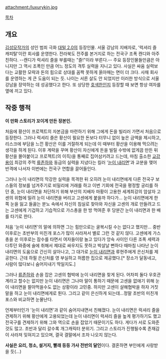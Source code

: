 attachment:/luxurykin.jpg

[[목차]]

== 개요 ==
[[김성모]]작가의 성인 범죄 극화 [[대털 2.0]]의 등장인물. 서울 강남의 지배자로, '럭셔리 즐 캐피탈'이란 회사를 운영한다. 전라북도 전주를 본거지로 하는 전국구 조폭 캔디와 아주 친하다. --캔디가 럭셔리 즐을 부를때는 "즐!"이라 부른다.-- 주요 등장인물들만큼은 아니지만 그 역시 조폭인 만큼 어느 정도의 격투 실력을 지니고 있다. 사실은 싸움 실력보다는 교활한 모략과 돈의 힘으로 상대를 꼼짝 못하게 옭아매는 면이 더 크다. 사채 회사를 운영하는 게 큰 도움이 되는 듯. 나이는 서른 살도 안 되었지만 이러한 방식으로 서울 강남을 장악하는 데 성공했다고 한다. 또 상당한 [[호색한]]인지 등장할 때 보면 항상 여자를 옆에 끼고 있다.
== 작중 행적 ==
'''이 만화 스토리가 꼬이게 만든 장본인.'''

처음에 황산이 프로젝트의 자본금을 마련하기 위해 그에게 돈을 빌리러 가면서 처음으로 등장한다. 그러나 럭셔리 즐은 황산이 필요한 돈보다 터무니 없이 높은 금액을 제시하고, 리스크에 부담을 느낀 황산은 이를 거절하게 되는데 이 때부터 황산을 이용해 먹으려는 생각을 하게 된다. 이후 계략을 꾸며 황산이 자신에게 돈을 빌릴 수밖에 없게끔 만든 뒤 황산을 몰아붙이고 프로젝트(의 이득)을 통째로 집어삼키려고 드는데, 마침 출소한 [[교강용]]이 최강의 주먹 [[류존하]]와 동급의 실력을 지녔다는 킬러 '[[눈이 내리면]]'과 교분을 맺어 반격에 나서자 이번에는 전국구 연합을 끌어들인다. 

그러나 눈이 내리면의 막강한 실력을 목격한 뒤 오히려 눈이 내리면에게 다른 전국구 보스들의 정보를 넘겨주기로 비밀리에 거래를 하고 이번 기회에 전국을 평정할 궁리를 하던 중, 눈이 내리면을 처단하기 위해 부산의 지배자 마황이 고용한 세계최강의 암살자 고센의 위협에 밀려 눈이 내리면을 버리고 고센에게 붙을까 하다가... 눈이 내리면에게 한쪽 눈을 잃고 들끓는 분노 속에서 자신의 침실로 찾아와 자신을 고센의 개로 만들려고 드는 고센에게 기겁하고 기습적으로 가스총을 한 방 먹여준 후 당분간 눈이 내리면과 한 배를 타기로 한다. 

처음 '눈이 내리면'의 말에 의하면 그는 힘만으로는 굴복시킬 수는 없다고 했지만... 중반 이후로는 초반부의 미친개 포스가 많이 사라져서 별로 그런 것 같지 않다. 고센에게 가스총을 쏜 이후로는 잠수를 타면서 여자들이랑 놀고 있다가 앙숙 사이인 다른 조폭 세력과 다투던 와중에 술에 취해서 제대로 싸우지도 못하고 박살날 뻔하다 때마침 나타난 눈이 내리면의 도움으로 간신히 살아나고, 그 대가로 [[눈이 내리면]]과 류현주에게 은신처를 제공한다. 근데 하필 은신처를 영 부실하고 허름한 집으로 제공했다.[* 장소가 달동네고, 사람이 많다보니 숨어지내기 딱일지도.]

그러나 [[류존하]]와 손을 잡은 고센의 협박에 눈이 내리면을 찾게 된다. 어차피 둘다 우호관계라고 할수는 없지만 눈이 내리면은 그나마 말이 통하기 때문에 고센을 없애기 위해 눈이 내리면을 팔아먹을수도 없는 상황이라 고민중.  하지만 고센이 살해협박을 하자 거짓말을 하고 눈이 내리면에게로 튄다.  그리고 같이 은신하게 되는데...정말 초반의 미친개 포스와 비교하면 눈물난다.

언제부터인가 '눈이 내리면'과 같이 숨어지내면서 친해졌다. 눈이 내리면은 럭셔리 즐을 견제하기 위해 황산에게 고용되었는데 눈이 내리면이 럭셔리 즐을 높게 평가하기도 했고 전국구를 견제하기 위해 그와 역으로 손을 잡았기 때문이기도 하다. 게다가 서로 도와준 것도 많고. 초반과 달리 갈수록 개그캐릭터 분위기. 그리고 스토리가 진행될수록 존재감이 사라져 잊혀지고 있으며, 결국 결말에서 조차 나오지 않는다.

'''사실은 요리, 청소, 설거지, 빨래 등등 가사 전반의 달인'''이다. 결혼하면 부인에게 사랑받을 듯(...)
